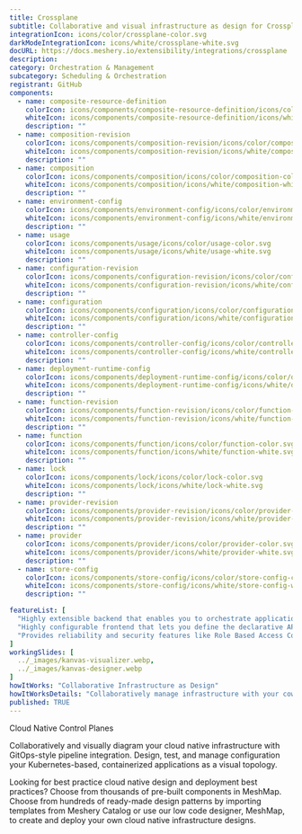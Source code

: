 ---
title: Crossplane
subtitle: Collaborative and visual infrastructure as design for Crossplane
integrationIcon: icons/color/crossplane-color.svg
darkModeIntegrationIcon: icons/white/crossplane-white.svg
docURL: https://docs.meshery.io/extensibility/integrations/crossplane
description: 
category: Orchestration & Management
subcategory: Scheduling & Orchestration
registrant: GitHub
components:
  - name: composite-resource-definition
    colorIcon: icons/components/composite-resource-definition/icons/color/composite-resource-definition-color.svg
    whiteIcon: icons/components/composite-resource-definition/icons/white/composite-resource-definition-white.svg
    description: ""
  - name: composition-revision
    colorIcon: icons/components/composition-revision/icons/color/composition-revision-color.svg
    whiteIcon: icons/components/composition-revision/icons/white/composition-revision-white.svg
    description: ""
  - name: composition
    colorIcon: icons/components/composition/icons/color/composition-color.svg
    whiteIcon: icons/components/composition/icons/white/composition-white.svg
    description: ""
  - name: environment-config
    colorIcon: icons/components/environment-config/icons/color/environment-config-color.svg
    whiteIcon: icons/components/environment-config/icons/white/environment-config-white.svg
    description: ""
  - name: usage
    colorIcon: icons/components/usage/icons/color/usage-color.svg
    whiteIcon: icons/components/usage/icons/white/usage-white.svg
    description: ""
  - name: configuration-revision
    colorIcon: icons/components/configuration-revision/icons/color/configuration-revision-color.svg
    whiteIcon: icons/components/configuration-revision/icons/white/configuration-revision-white.svg
    description: ""
  - name: configuration
    colorIcon: icons/components/configuration/icons/color/configuration-color.svg
    whiteIcon: icons/components/configuration/icons/white/configuration-white.svg
    description: ""
  - name: controller-config
    colorIcon: icons/components/controller-config/icons/color/controller-config-color.svg
    whiteIcon: icons/components/controller-config/icons/white/controller-config-white.svg
    description: ""
  - name: deployment-runtime-config
    colorIcon: icons/components/deployment-runtime-config/icons/color/deployment-runtime-config-color.svg
    whiteIcon: icons/components/deployment-runtime-config/icons/white/deployment-runtime-config-white.svg
    description: ""
  - name: function-revision
    colorIcon: icons/components/function-revision/icons/color/function-revision-color.svg
    whiteIcon: icons/components/function-revision/icons/white/function-revision-white.svg
    description: ""
  - name: function
    colorIcon: icons/components/function/icons/color/function-color.svg
    whiteIcon: icons/components/function/icons/white/function-white.svg
    description: ""
  - name: lock
    colorIcon: icons/components/lock/icons/color/lock-color.svg
    whiteIcon: icons/components/lock/icons/white/lock-white.svg
    description: ""
  - name: provider-revision
    colorIcon: icons/components/provider-revision/icons/color/provider-revision-color.svg
    whiteIcon: icons/components/provider-revision/icons/white/provider-revision-white.svg
    description: ""
  - name: provider
    colorIcon: icons/components/provider/icons/color/provider-color.svg
    whiteIcon: icons/components/provider/icons/white/provider-white.svg
    description: ""
  - name: store-config
    colorIcon: icons/components/store-config/icons/color/store-config-color.svg
    whiteIcon: icons/components/store-config/icons/white/store-config-white.svg
    description: ""

featureList: [
  "Highly extensible backend that enables you to orchestrate applications and infrastructure no matter where they run.",
  "Highly configurable frontend that lets you define the declarative API it offers.",
  "Provides reliability and security features like Role Based Access Control (RBAC) to orchestrate everything - not just containers."
]
workingSlides: [
  ../_images/kanvas-visualizer.webp,
  ../_images/kanvas-designer.webp
]
howItWorks: "Collaborative Infrastructure as Design"
howItWorksDetails: "Collaboratively manage infrastructure with your coworkers synchronously sharing the same designs."
published: TRUE
---
<p>
Cloud Native Control Planes
</p>
<p>
    Collaboratively and visually diagram your cloud native infrastructure with GitOps-style pipeline integration. Design, test, and manage configuration your Kubernetes-based, containerized applications as a visual topology.
</p>
<p>
    Looking for best practice cloud native design and deployment best practices? Choose from thousands of pre-built components in MeshMap. Choose from hundreds of ready-made design patterns by importing templates from Meshery Catalog or use our low code designer, MeshMap, to create and deploy your own cloud native infrastructure designs.
</p>
